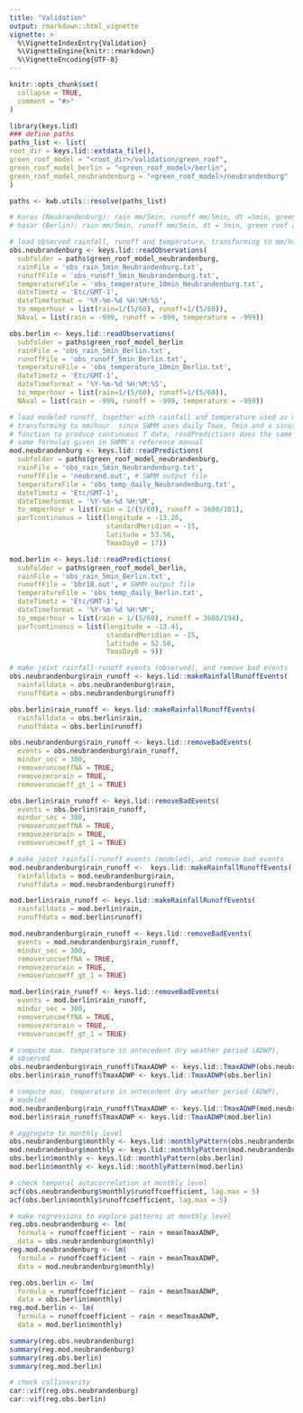 ```yaml
---
title: "Validation"
output: rmarkdown::html_vignette
vignette: >
  %\VignetteIndexEntry{Validation}
  %\VignetteEngine{knitr::rmarkdown}
  %\VignetteEncoding{UTF-8}
---
```


```r
knitr::opts_chunk$set(
  collapse = TRUE,
  comment = "#>"
)
```

```r
library(keys.lid)
### define paths
paths_list <- list(
root_dir = keys.lid::extdata_file(),
green_roof_model = "<root_dir>/validation/green_roof",
green_roof_model_berlin = "<green_roof_model>/berlin",
green_roof_model_neubrandenburg = "<green_roof_model>/neubrandenburg"
)

paths <- kwb.utils::resolve(paths_list)

# kuras (Neubrandenburg): rain mm/5min, runoff mm/5min, dt =5min, green roof area = 101 m2
# basar (Berlin): rain mm/5min, runoff mm/5min, dt = 5min, green roof area = 194 m2

# load observed rainfall, runoff and temperature, transforming to mm/hour
obs.neubrandenburg <- keys.lid::readObservations(
  subfolder = paths$green_roof_model_neubrandenburg,
  rainFile = 'obs_rain_5min_Neubrandenburg.txt',
  runoffFile = 'obs_runoff_5min_Neubrandenburg.txt',
  temperatureFile = 'obs_temperature_10min_Neubrandenburg.txt',
  dateTimetz = 'Etc/GMT-1', 
  dateTimeformat = '%Y-%m-%d %H:%M:%S',
  to_mmperhour = list(rain=1/(5/60), runoff=1/(5/60)), 
  NAval = list(rain = -999, runoff = -999, temperature = -999))

obs.berlin <- keys.lid::readObservations(
  subfolder = paths$green_roof_model_berlin
  rainFile = 'obs_rain_5min_Berlin.txt',
  runoffFile = 'obs_runoff_5min_Berlin.txt',
  temperatureFile = 'obs_temperature_10min_Berlin.txt',
  dateTimetz = 'Etc/GMT-1', 
  dateTimeformat = '%Y-%m-%d %H:%M:%S',
  to_mmperhour = list(rain=1/(5/60), runoff=1/(5/60)),
  NAval = list(rain = -999, runoff = -999, temperature = -999))

# load modeled runoff, together with rainfall and temperature used as model inputs,
# transforming to mm/hour. since SWMM uses daily Tmax, Tmin and a sinusoidal
# function to produce continuous T data, readPredictions does the same using the 
# same formulas given in SWMM's reference manual
mod.neubrandenburg <- keys.lid::readPredictions(
  subfolder = paths$green_roof_model_neubrandenburg,
  rainFile = 'obs_rain_5min_Neubrandenburg.txt',
  runoffFile = 'neubrand.out', # SWMM output file
  temperatureFile = 'obs_temp_daily_Neubrandenburg.txt',
  dateTimetz = 'Etc/GMT-1',
  dateTimeformat = '%Y-%m-%d %H:%M',
  to_mmperhour = list(rain = 1/(5/60), runoff = 3600/101),
  parTcontinuous = list(longitude = -13.26,
                        standardMeridian = -15,
                        latitude = 53.56,
                        TmaxDay0 = 17))

mod.berlin <- keys.lid::readPredictions(
  subfolder = paths$green_roof_model_berlin,
  rainFile = 'obs_rain_5min_Berlin.txt',
  runoffFile = 'bbr18.out', # SWMM output file
  temperatureFile = 'obs_temp_daily_Berlin.txt',
  dateTimetz = 'Etc/GMT-1',
  dateTimeformat = '%Y-%m-%d %H:%M',
  to_mmperhour = list(rain = 1/(5/60), runoff = 3600/194),
  parTcontinuous = list(longitude = -13.41,
                        standardMeridian = -15,
                        latitude = 52.50,
                        TmaxDay0 = 9))

# make joint rainfall-runoff events (observed), and remove bad events
obs.neubrandenburg$rain_runoff <- keys.lid::makeRainfallRunoffEvents(
  rainfalldata = obs.neubrandenburg$rain,
  runoffdata = obs.neubrandenburg$runoff)

obs.berlin$rain_runoff <- keys.lid::makeRainfallRunoffEvents(
  rainfalldata = obs.berlin$rain,
  runoffdata = obs.berlin$runoff)

obs.neubrandenburg$rain_runoff <- keys.lid::removeBadEvents(
  events = obs.neubrandenburg$rain_runoff,
  mindur_sec = 300, 
  removeruncoeffNA = TRUE,
  removezerorain = TRUE,
  removeruncoeff_gt_1 = TRUE)

obs.berlin$rain_runoff <- keys.lid::removeBadEvents(
  events = obs.berlin$rain_runoff,
  mindur_sec = 300, 
  removeruncoeffNA = TRUE,
  removezerorain = TRUE,
  removeruncoeff_gt_1 = TRUE)

# make joint rainfall-runoff events (modeled), and remove bad events
mod.neubrandenburg$rain_runoff <-  keys.lid::makeRainfallRunoffEvents(
  rainfalldata = mod.neubrandenburg$rain,
  runoffdata = mod.neubrandenburg$runoff)

mod.berlin$rain_runoff <- keys.lid::makeRainfallRunoffEvents(
  rainfalldata = mod.berlin$rain,
  runoffdata = mod.berlin$runoff)

mod.neubrandenburg$rain_runoff <- keys.lid::removeBadEvents(
  events = mod.neubrandenburg$rain_runoff,
  mindur_sec = 300, 
  removeruncoeffNA = TRUE,
  removezerorain = TRUE,
  removeruncoeff_gt_1 = TRUE)

mod.berlin$rain_runoff <- keys.lid::removeBadEvents(
  events = mod.berlin$rain_runoff,
  mindur_sec = 300, 
  removeruncoeffNA = TRUE,
  removezerorain = TRUE,
  removeruncoeff_gt_1 = TRUE)

# compute max. temperature in antecedent dry weather period (ADWP),
# observed
obs.neubrandenburg$rain_runoff$TmaxADWP <- keys.lid::TmaxADWP(obs.neubrandenburg)
obs.berlin$rain_runoff$TmaxADWP <- keys.lid::TmaxADWP(obs.berlin)

# compute max. temperature in antecedent dry weather period (ADWP),
# modeled
mod.neubrandenburg$rain_runoff$TmaxADWP <- keys.lid::TmaxADWP(mod.neubrandenburg)
mod.berlin$rain_runoff$TmaxADWP <- keys.lid::TmaxADWP(mod.berlin)

# aggregate to monthly level
obs.neubrandenburg$monthly <- keys.lid::monthlyPattern(obs.neubrandenburg)
mod.neubrandenburg$monthly <- keys.lid::monthlyPattern(mod.neubrandenburg)
obs.berlin$monthly <- keys.lid::monthlyPattern(obs.berlin)
mod.berlin$monthly <- keys.lid::monthlyPattern(mod.berlin)

# check temporal autocorrelation at monthly level
acf(obs.neubrandenburg$monthly$runoffcoefficient, lag.max = 5)
acf(obs.berlin$monthly$runoffcoefficient, lag.max = 5)

# make regressions to explore patterns at monthly level
reg.obs.neubrandenburg <- lm(
  formula = runoffcoefficient ~ rain + meanTmaxADWP, 
  data = obs.neubrandenburg$monthly)
reg.mod.neubrandenburg <- lm(
  formula = runoffcoefficient ~ rain + meanTmaxADWP, 
  data = mod.neubrandenburg$monthly)

reg.obs.berlin <- lm(
  formula = runoffcoefficient ~ rain + meanTmaxADWP, 
  data = obs.berlin$monthly)
reg.mod.berlin <- lm(
  formula = runoffcoefficient ~ rain + meanTmaxADWP, 
  data = mod.berlin$monthly)

summary(reg.obs.neubrandenburg)
summary(reg.mod.neubrandenburg)
summary(reg.obs.berlin)
summary(reg.mod.berlin)

# check collinearity
car::vif(reg.obs.neubrandenburg)
car::vif(reg.obs.berlin)
```
